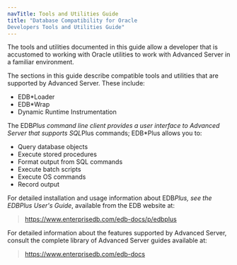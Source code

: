 ```yaml
---
navTitle: Tools and Utilities Guide
title: "Database Compatibility for Oracle
Developers Tools and Utilities Guide"
---
```


<div id="introduction" class="registered_link"></div>


The tools and utilities documented in this guide allow a developer that is accustomed to working with Oracle utilities to work with Advanced Server in a familiar environment.

The sections in this guide describe compatible tools and utilities that are supported by Advanced Server. These include:

  - EDB*Loader
  - EDB*Wrap
  - Dynamic Runtime Instrumentation

The EDB*Plus command line client provides a user interface to Advanced Server that supports SQL*Plus commands; EDB*Plus allows you to:

  - Query database objects
  - Execute stored procedures
  - Format output from SQL commands
  - Execute batch scripts
  - Execute OS commands
  - Record output

For detailed installation and usage information about EDB*Plus, see the *EDB*Plus User's Guide*, available from the EDB website at:

> <https://www.enterprisedb.com/edb-docs/p/edbplus>

For detailed information about the features supported by Advanced Server, consult the complete library of Advanced Server guides available at:

> <https://www.enterprisedb.com/edb-docs>
